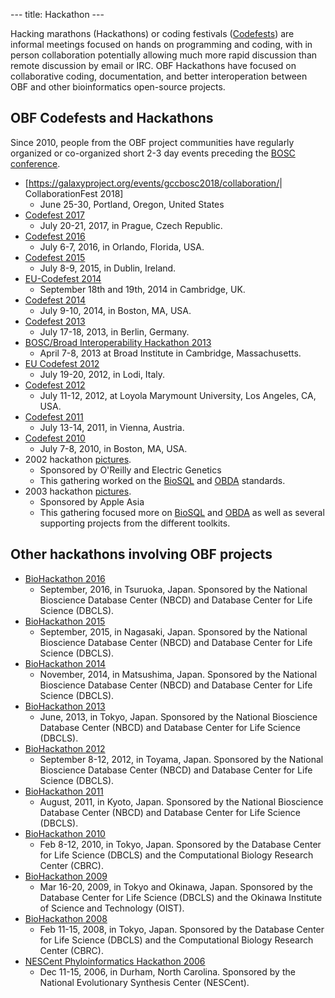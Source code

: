 ---
title: Hackathon
---

Hacking marathons (Hackathons) or coding festivals ([[Codefest|Codefests]]) are informal meetings focused on hands on programming and coding, with in person collaboration potentially allowing much more rapid discussion than remote discussion by email or IRC. OBF Hackathons have focused on collaborative coding, documentation, and better interoperation between OBF and other bioinformatics open-source projects.

== OBF Codefests and Hackathons ==

Since 2010, people from the OBF project communities have regularly organized or co-organized short 2-3 day events preceding the [[BOSC|BOSC conference]].
* [https://galaxyproject.org/events/gccbosc2018/collaboration/| CollaborationFest 2018]
** June 25-30, Portland, Oregon, United States
* [[Codefest 2017]]
** July 20-21, 2017, in Prague, Czech Republic.
* [[Codefest 2016]]
** July 6-7, 2016, in Orlando, Florida, USA.
* [[Codefest 2015]]
** July 8-9, 2015, in Dublin, Ireland.
* [[EU-Codefest 2014]]
** September 18th and 19th, 2014 in Cambridge, UK.
* [[Codefest 2014]]
** July 9-10, 2014, in Boston, MA, USA.
* [[Codefest 2013]]
** July 17-18, 2013, in Berlin, Germany.
* [http://www.broadinstitute.org/events/interoperability-hackathon-2013/home BOSC/Broad Interoperability Hackathon 2013]
** April 7-8, 2013 at Broad Institute in Cambridge, Massachusetts.
* [[EU Codefest 2012]]
** July 19-20, 2012, in Lodi, Italy.
* [[Codefest 2012]]
** July 11-12, 2012, at Loyola Marymount University, Los Angeles, CA, USA.
* [[Codefest 2011]]
** July 13-14, 2011, in Vienna, Austria.
* [[Codefest 2010]]
** July 7-8, 2010, in Boston, MA, USA.
* 2002 hackathon [http://gallery.open-bio.org/gallery2/v/hackathon2002/ pictures].
** Sponsored by O'Reilly and Electric Genetics
** This gathering worked on the [[BioSQL]] and [[bp:OBDA|OBDA]] standards.
* 2003 hackathon [http://gallery.open-bio.org/gallery2/v/2003hackathon/ pictures].
** Sponsored by Apple Asia
** This gathering focused more on [[BioSQL]] and [[bp:OBDA|OBDA]] as well as several supporting projects from the different toolkits.

== Other hackathons involving OBF projects ==

* [http://2016.biohackathon.org/ BioHackathon 2016]
** September, 2016, in Tsuruoka, Japan. Sponsored by the National Bioscience Database Center (NBCD) and Database Center for Life Science (DBCLS).
* [http://2015.biohackathon.org/ BioHackathon 2015]
** September, 2015, in Nagasaki, Japan. Sponsored by the National Bioscience Database Center (NBCD) and Database Center for Life Science (DBCLS).
* [http://2014.biohackathon.org/ BioHackathon 2014]
** November, 2014, in Matsushima, Japan. Sponsored by the National Bioscience Database Center (NBCD) and Database Center for Life Science (DBCLS).
* [http://2013.biohackathon.org/ BioHackathon 2013]
** June, 2013, in Tokyo, Japan. Sponsored by the National Bioscience Database Center (NBCD) and Database Center for Life Science (DBCLS).
* [http://2012.biohackathon.org/ BioHackathon 2012]
** September 8-12, 2012, in Toyama, Japan. Sponsored by the National Bioscience Database Center (NBCD) and Database Center for Life Science (DBCLS).
* [http://hackathon3.dbcls.jp/ BioHackathon 2011]
** August, 2011, in Kyoto, Japan. Sponsored by the National Bioscience Database Center (NBCD) and Database Center for Life Science (DBCLS).
* [http://hackathon3.dbcls.jp/ BioHackathon 2010]
** Feb 8-12, 2010, in Tokyo, Japan. Sponsored by the Database Center for Life Science (DBCLS) and the Computational Biology Research Center (CBRC).
* [http://hackathon2.dbcls.jp/ BioHackathon 2009]
** Mar 16-20, 2009, in Tokyo and Okinawa, Japan. Sponsored by the Database Center for Life Science (DBCLS) and the Okinawa Institute of Science and Technology (OIST).
* [http://hackathon.dbcls.jp/ BioHackathon 2008]
** Feb 11-15, 2008, in Tokyo, Japan. Sponsored by the Database Center for Life Science (DBCLS) and the Computational Biology Research Center (CBRC).
* [http://hackathon.nescent.org/Phylohackathon_1 NESCent Phyloinformatics Hackathon 2006]
** Dec 11-15, 2006, in Durham, North Carolina. Sponsored by the National Evolutionary Synthesis Center (NESCent).